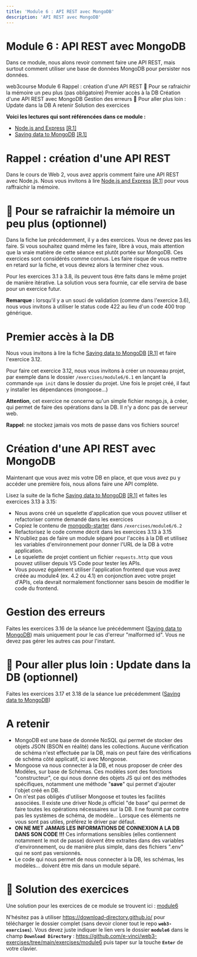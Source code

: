 ```yaml
---
title: 'Module 6 : API REST avec MongoDB'
description: 'API REST avec MongoDB'
---
```


# Module 6 : API REST avec MongoDB

Dans ce module, nous alons revoir comment faire une API REST, mais surtout comment utiliser une base de données MongoDB pour persister nos données.

<InternalPageMenu>
  <PathViewer>
    <PathViewerItem to="/"> web3course </PathViewerItem>
    <PathViewerItem to="/modules/6" selected> Module 6 </PathViewerItem>
  </PathViewer>
  <InternalPageMenuItem> Rappel : création d'une API REST </InternalPageMenuItem>
  <InternalPageMenuItem> 🍬 Pour se rafraichir la mémoire un peu plus (pas obligatoire) </InternalPageMenuItem>
  <InternalPageMenuItem> Premier accès à la DB </InternalPageMenuItem>
  <InternalPageMenuItem> Création d'une API REST avec MongoDB </InternalPageMenuItem>
  <InternalPageMenuItem> Gestion des erreurs </InternalPageMenuItem>
  <InternalPageMenuItem> 🍬 Pour aller plus loin : Update dans la DB </InternalPageMenuItem>
  <InternalPageMenuItem> A retenir </InternalPageMenuItem>
  <InternalPageMenuItem> Solution des exercices </InternalPageMenuItem>
</InternalPageMenu>

**Voici les lectures qui sont référencées dans ce module :**
- [Node.js and Express](https://fullstackopen.com/en/part3/node_js_and_express) [[R.1]](/references/#r1)
- [Saving data to MongoDB](https://fullstackopen.com/en/part3/saving_data_to_mongo_db) [[R.1]](/references/#r1)

# <InternalPageTitle> Rappel : création d'une API REST </InternalPageTitle>

Dans le cours de Web 2, vous avez appris comment faire une API REST avec Node.js. Nous vous invitons à lire [Node.js and Express](https://fullstackopen.com/en/part3/node_js_and_express) [[R.1]](/references/#r1) pour vous raffraichir la mémoire.

# <InternalPageTitle> 🍬 Pour se rafraichir la mémoire un peu plus (optionnel) </InternalPageTitle>

Dans la fiche lue précédemment, il y a des exercices. Vous ne devez pas les faire. Si vous souhaitez quand même les faire, libre à vous, mais attention que la vraie matière de cette séance est plutôt portée sur MongoDB. Ces exercices sont considérés comme connus. Les faire risque de vous mettre en retard sur la fiche, et vous devrez alors la terminer chez vous.

Pour les exercices 3.1 à 3.8, ils peuvent tous être faits dans le même projet de manière itérative. La solution vous sera fournie, car elle servira de base pour un exercice futur.

**Remarque :** lorsqu'il y a un souci de validation (comme dans l'exercice 3.6), nous vous invitons à utiliser le status code 422 au lieu d'un code 400 trop générique.

# <InternalPageTitle> Premier accès à la DB </InternalPageTitle>

Nous vous invitons à lire la fiche [Saving data to MongoDB](https://fullstackopen.com/en/part3/saving_data_to_mongo_db) [[R.1]](/references/#r1) et faire l'exercice 3.12.

Pour faire cet exercice 3.12, nous vous invitons à créer un nouveau projet, par exemple dans le dossier `/exercises/module6/6.1` en lançant la commande `npm init` dans le dossier du projet. Une fois le projet créé, il faut y installer les dépendances (mongoose...)

**Attention**, cet exercice ne concerne qu'un simple fichier mongo.js, à créer, qui permet de faire des opérations dans la DB. Il n'y a donc pas de serveur web.

**Rappel**: ne stockez jamais vos mots de passe dans vos fichiers source!

# <InternalPageTitle> Création d'une API REST avec MongoDB </InternalPageTitle>

Maintenant que vous avez mis votre DB en place, et que vous avez pu y accéder une première fois, nous allons faire une API complète.

Lisez la suite de la fiche [Saving data to MongoDB](https://fullstackopen.com/en/part3/saving_data_to_mongo_db) [[R.1]](/references/#r1) et faites les exercices 3.13 à 3.15:

* Nous avons créé un squelette d'application que vous pouvez utiliser et refactoriser comme demandé dans les exercices
* Copiez le contenu de [mongodb-starter](https://github.com/e-vinci/web3-exercises/tree/main/tutorials/mongodb-starter) dans `/exercises/module6/6.2`
* Refactorisez le code comme décrit dans les exercices 3.13 à 3.15
* N'oubliez pas de faire un module séparé pour l'accès à la DB et utilisez les variables d'environnement pour donner l'URL de la DB à votre application.
* Le squelette de projet contient un fichier `requests.http` que vous pouvez utiliser depuis VS Code pour tester les APIs.
* Vous pouvez également utiliser l'application frontend que vous avez créée au module4 (ex. 4.2 ou 4.1) en conjonction avec votre projet d'APIs, cela devrait normalement fonctionner sans besoin de modifier le code du frontend.


# <InternalPageTitle> Gestion des erreurs </InternalPageTitle>

Faites les exercices 3.16 de la séance lue précédemment ([Saving data to MongoDB](https://fullstackopen.com/en/part3/saving_data_to_mongo_db#exercises-3-15-3-18)) mais uniquement pour le cas d'erreur "malformed id". Vous ne devez pas gérer les autres cas pour l'instant.

# <InternalPageTitle> 🍬 Pour aller plus loin : Update dans la DB (optionnel) </InternalPageTitle>

Faites les exercices 3.17 et 3.18 de la séance lue précédemment ([Saving data to MongoDB](https://fullstackopen.com/en/part3/saving_data_to_mongo_db#exercises-3-15-3-18))

# <InternalPageTitle> A retenir </InternalPageTitle>

* MongoDB est une base de donnée NoSQL qui permet de stocker des objets JSON (BSON en réalité) dans les collections. Aucune vérification de schéma n'est effectuée par la DB, mais on peut faire des vérifications de schéma côté applicatif, ici avec Mongoose.
* Mongoose va nous connecter à la DB, et nous proposer de créer des Modèles, sur base de Schémas. Ces modèles sont des fonctions "constructeur", ce qui nous donne des objets JS qui ont des méthodes spécifiques, notamment une méthode "**save**" qui permet d'ajouter l'objet créé en DB.
* On n'est pas obligés d'utiliser Mongoose et toutes les facilités associées. Il existe une driver Node.js officiel "de base" qui permet de faire toutes les opérations nécessaires sur la DB. Il ne fournit par contre pas les systèmes de schéma, de modèle... Lorsque ces éléments ne vous sont pas utiles, préférez le driver par défaut.
* **ON NE MET JAMAIS LES INFORMATIONS DE CONNEXION A LA DB DANS SON CODE !!!** Ces informations sensibles (elles contiennent notamment le mot de passe) doivent être extraites dans des variables d'environnement, ou de manière plus simple, dans des fichiers ".env" qui ne sont pas versionnés.
* Le code qui nous permet de nous connecter à la DB, les schémas, les modèles...  doivent être mis dans un module séparé.

# <InternalPageTitle> 🍬 Solution des exercices </InternalPageTitle>

Une solution pour les exercices de ce module se trouvent ici : [module6](https://github.com/e-vinci/web3-exercises/tree/main/exercises/module6)

N'hésitez pas à utiliser https://download-directory.github.io/ pour télécharger le dossier complet (sans devoir cloner tout le repo **`web3-exercises`**). Vous devez juste indiquer le lien vers le dossier **`module6`** dans le champ **`Download Directory`** : https://github.com/e-vinci/web3-exercises/tree/main/exercises/module6 puis taper sur la touche **`Enter`** de votre clavier.
